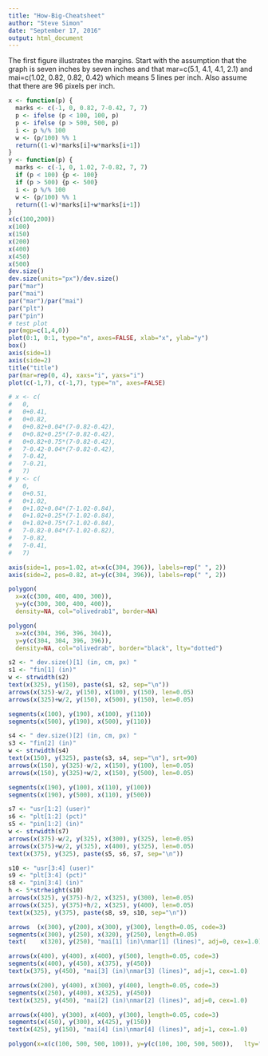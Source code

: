 ```yaml
---
title: "How-Big-Cheatsheet"
author: "Steve Simon"
date: "September 17, 2016"
output: html_document
---
```


The first figure illustrates the margins. Start with the assumption that the graph is seven inches by seven inches and that mar=c(5.1, 4.1, 4.1, 2.1) and mai=c(1.02, 0.82, 0.82, 0.42)
which means 5 lines per inch. Also assume that there are 96 pixels per inch.

```r
x <- function(p) {
  marks <- c(-1, 0, 0.82, 7-0.42, 7, 7)
  p <- ifelse (p < 100, 100, p)
  p <- ifelse (p > 500, 500, p)
  i <- p %/% 100
  w <- (p/100) %% 1
  return((1-w)*marks[i]+w*marks[i+1])
}
y <- function(p) {
  marks <- c(-1, 0, 1.02, 7-0.82, 7, 7)
  if (p < 100) {p <- 100}
  if (p > 500) {p <- 500}
  i <- p %/% 100
  w <- (p/100) %% 1
  return((1-w)*marks[i]+w*marks[i+1])
}
x(c(100,200))
x(100)
x(150)
x(200)
x(400)
x(450)
x(500)
dev.size()
dev.size(units="px")/dev.size()
par("mar")
par("mai")
par("mar")/par("mai")
par("plt")
par("pin")
# test plot
par(mgp=c(1,4,0))
plot(0:1, 0:1, type="n", axes=FALSE, xlab="x", ylab="y")
box()
axis(side=1)
axis(side=2)
title("title")
par(mar=rep(0, 4), xaxs="i", yaxs="i")
plot(c(-1,7), c(-1,7), type="n", axes=FALSE)

# x <- c(
#   0,
#   0+0.41,
#   0+0.82,
#   0+0.82+0.04*(7-0.82-0.42),
#   0+0.82+0.25*(7-0.82-0.42),
#   0+0.82+0.75*(7-0.82-0.42),
#   7-0.42-0.04*(7-0.82-0.42),
#   7-0.42,
#   7-0.21,
#   7)
# y <- c(
#   0,
#   0+0.51,
#   0+1.02,
#   0+1.02+0.04*(7-1.02-0.84),
#   0+1.02+0.25*(7-1.02-0.84),
#   0+1.02+0.75*(7-1.02-0.84),
#   7-0.82-0.04*(7-1.02-0.82),
#   7-0.82,
#   7-0.41,
#   7)

axis(side=1, pos=1.02, at=x(c(304, 396)), labels=rep(" ", 2)) 
axis(side=2, pos=0.82, at=y(c(304, 396)), labels=rep(" ", 2)) 

polygon(
  x=x(c(300, 400, 400, 300)),
  y=y(c(300, 300, 400, 400)),
  density=NA, col="olivedrab1", border=NA)

polygon(
  x=x(c(304, 396, 396, 304)),
  y=y(c(304, 304, 396, 396)),
  density=NA, col="olivedrab", border="black", lty="dotted")

s2 <- " dev.size()[1] (in, cm, px) "
s1 <- "fin[1] (in)"
w <- strwidth(s2)
text(x(325), y(150), paste(s1, s2, sep="\n"))
arrows(x(325)-w/2, y(150), x(100), y(150), len=0.05)
arrows(x(325)+w/2, y(150), x(500), y(150), len=0.05)

segments(x(100), y(190), x(100), y(110))
segments(x(500), y(190), x(500), y(110))

s4 <- " dev.size()[2] (in, cm, px) "
s3 <- "fin[2] (in)"
w <- strwidth(s4)
text(x(150), y(325), paste(s3, s4, sep="\n"), srt=90)
arrows(x(150), y(325)-w/2, x(150), y(100), len=0.05)
arrows(x(150), y(325)+w/2, x(150), y(500), len=0.05)

segments(x(190), y(100), x(110), y(100))
segments(x(190), y(500), x(110), y(500))

s7 <- "usr[1:2] (user)"
s6 <- "plt[1:2] (pct)"
s5 <- "pin[1:2] (in)"
w <- strwidth(s7)
arrows(x(375)-w/2, y(325), x(300), y(325), len=0.05)
arrows(x(375)+w/2, y(325), x(400), y(325), len=0.05)
text(x(375), y(325), paste(s5, s6, s7, sep="\n"))

s10 <- "usr[3:4] (user)"
s9 <- "plt[3:4] (pct)"
s8 <- "pin[3:4] (in)"
h <- 5*strheight(s10)
arrows(x(325), y(375)-h/2, x(325), y(300), len=0.05)
arrows(x(325), y(375)+h/2, x(325), y(400), len=0.05)
text(x(325), y(375), paste(s8, s9, s10, sep="\n"))

arrows  (x(300), y(200), x(300), y(300), length=0.05, code=3)
segments(x(300), y(250), x(320), y(250), length=0.05)
text(    x(320), y(250), "mai[1] (in)\nmar[1] (lines)", adj=0, cex=1.0)

arrows(x(400), y(400), x(400), y(500), length=0.05, code=3)
segments(x(400), y(450), x(375), y(450))
text(x(375), y(450), "mai[3] (in)\nmar[3] (lines)", adj=1, cex=1.0)

arrows(x(200), y(400), x(300), y(400), length=0.05, code=3)
segments(x(250), y(400), x(325), y(450))
text(x(325), y(450), "mai[2] (in)\nmar[2] (lines)", adj=0, cex=1.0)

arrows(x(400), y(300), x(400), y(300), length=0.05, code=3)
segments(x(450), y(300), x(425), y(150))
text(x(425), y(150), "mai[4] (in)\nmar[4] (lines)", adj=1, cex=1.0)

polygon(x=x(c(100, 500, 500, 100)), y=y(c(100, 100, 500, 500)),   lty="dashed")
```
